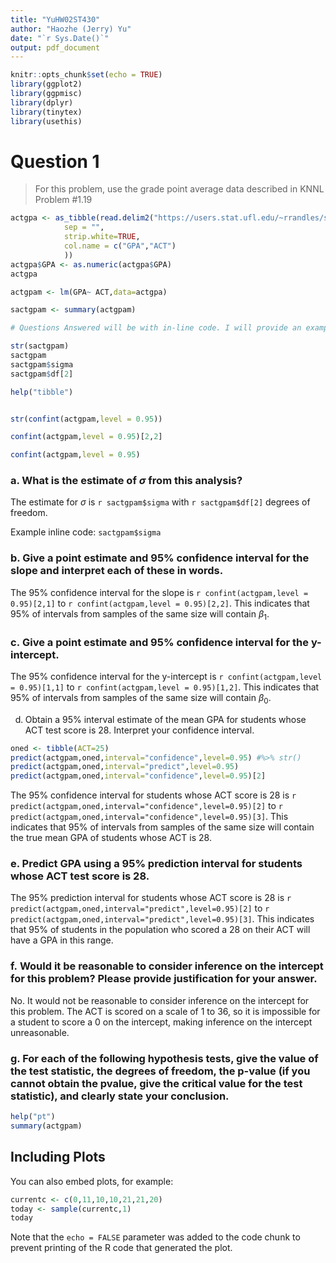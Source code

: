 ```yaml
---
title: "YuHW02ST430"
author: "Haozhe (Jerry) Yu"
date: "`r Sys.Date()`"
output: pdf_document
---
```


```r
knitr::opts_chunk$set(echo = TRUE)
library(ggplot2)
library(ggpmisc)
library(dplyr)
library(tinytex)
library(usethis)
```

# Question 1

> For this problem, use the grade point average data described in KNNL Problem #1.19

```r
actgpa <- as_tibble(read.delim2("https://users.stat.ufl.edu/~rrandles/sta4210/Rclassnotes/data/textdatasets/KutnerData/Chapter%20%201%20Data%20Sets/CH01PR19.txt", 
            sep = "", 
            strip.white=TRUE,
            col.name = c("GPA","ACT")
            ))
actgpa$GPA <- as.numeric(actgpa$GPA)
actgpa

actgpam <- lm(GPA~ ACT,data=actgpa)

sactgpam <- summary(actgpam)

# Questions Answered will be with in-line code. I will provide an example of the inline code I use to demonstrate understanding of topnics when necessary. 

str(sactgpam)
sactgpam
sactgpam$sigma
sactgpam$df[2]

help("tibble")


str(confint(actgpam,level = 0.95))

confint(actgpam,level = 0.95)[2,2]

confint(actgpam,level = 0.95)
```
### a. What is the estimate of $\sigma$ from this analysis?

The estimate for $\sigma$ is `r sactgpam$sigma` with `r sactgpam$df[2]` degrees of freedom. 

Example inline code: `sactgpam$sigma`

### b. Give a point estimate and 95% confidence interval for the slope and interpret each of these in words.

The 95% confidence interval for the slope is `r confint(actgpam,level = 0.95)[2,1]` to `r confint(actgpam,level = 0.95)[2,2]`. This indicates that 95% of intervals from samples of the same size will contain $\beta_1$.

### c. Give a point estimate and 95% confidence interval for the y-intercept.

The 95% confidence interval for the y-intercept is `r confint(actgpam,level = 0.95)[1,1]` to `r confint(actgpam,level = 0.95)[1,2]`. This indicates that 95% of intervals from samples of the same size will contain $\beta_0$.

d. Obtain a 95% interval estimate of the mean GPA for students whose ACT test score is 28. Interpret your confidence interval.

```r
oned <- tibble(ACT=25)
predict(actgpam,oned,interval="confidence",level=0.95) #%>% str()
predict(actgpam,oned,interval="predict",level=0.95)
predict(actgpam,oned,interval="confidence",level=0.95)[2]
```
The 95% confidence interval for students whose ACT score is 28 is `r predict(actgpam,oned,interval="confidence",level=0.95)[2]` to `r predict(actgpam,oned,interval="confidence",level=0.95)[3]`. This indicates that 95% of intervals from samples of the same size will contain the true mean GPA of students whose ACT is 28.

### e. Predict GPA using a 95% prediction interval for students whose ACT test score is 28.

The 95% prediction interval for students whose ACT score is 28 is `r predict(actgpam,oned,interval="predict",level=0.95)[2]` to `r predict(actgpam,oned,interval="predict",level=0.95)[3]`. This indicates that 95% of students in the population who scored a 28 on their ACT will have a GPA in this range. 

### f. Would it be reasonable to consider inference on the intercept for this problem? Please provide justification for your answer.

No. It would not be reasonable to consider inference on the intercept for this problem. The ACT is scored on a scale of 1 to 36, so it is impossible for a student to score a 0 on the intercept, making inference on the intercept unreasonable. 

### g. For each of the following hypothesis tests, give the value of the test statistic, the degrees of freedom, the p-value (if you cannot obtain the pvalue, give the critical value for the test statistic), and clearly state your conclusion.

```r
help("pt")
summary(actgpam)
```



## Including Plots

You can also embed plots, for example:

```r
currentc <- c(0,11,10,10,21,21,20)
today <- sample(currentc,1)
today
```

Note that the `echo = FALSE` parameter was added to the code chunk to prevent printing of the R code that generated the plot.
